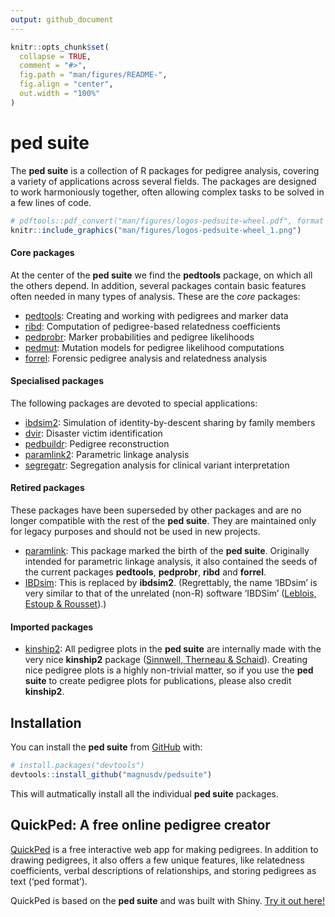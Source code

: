 ```yaml
---
output: github_document
---
```


<!-- README.md is generated from README.Rmd. Please edit that file -->

```r
knitr::opts_chunk$set(
  collapse = TRUE,
  comment = "#>",
  fig.path = "man/figures/README-",
  fig.align = "center",
  out.width = "100%"
)
```

# ped suite

<!-- badges: start -->
<!-- badges: end -->

The **ped suite** is a collection of R packages for pedigree analysis, covering a variety of applications across several fields. The packages are designed to work harmoniously together, often allowing complex tasks to be solved in a few lines of code.

```r
# pdftools::pdf_convert("man/figures/logos-pedsuite-wheel.pdf", format = "png", dpi = 300)
knitr::include_graphics("man/figures/logos-pedsuite-wheel_1.png")
```

#### Core packages
At the center of the **ped suite** we find the **pedtools** package, on which all the others depend. In addition, several packages contain basic features often needed in many types of analysis. These are the *core* packages:

* [pedtools](https://github.com/magnusdv/pedtools): Creating and working with pedigrees and marker data
* [ribd](https://github.com/magnusdv/ribd): Computation of pedigree-based relatedness coefficients
* [pedprobr](https://github.com/magnusdv/pedprobr): Marker probabilities and pedigree likelihoods
* [pedmut](https://github.com/magnusdv/pedmut): Mutation models for pedigree likelihood computations
* [forrel](https://github.com/magnusdv/forrel): Forensic pedigree analysis and relatedness analysis

#### Specialised packages
The following packages are devoted to special applications:

* [ibdsim2](https://github.com/magnusdv/ibdsim2): Simulation of identity-by-descent sharing by family members
* [dvir](https://github.com/thoree/dvir): Disaster victim identification
* [pedbuildr](https://github.com/magnusdv/pedbuildr): Pedigree reconstruction
* [paramlink2](https://github.com/magnusdv/paramlink2): Parametric linkage analysis
* [segregatr](https://github.com/magnusdv/segregatr): Segregation analysis for clinical variant interpretation

#### Retired packages
These packages have been superseded by other packages and are no longer compatible with the rest of the **ped suite**. They are maintained only for legacy purposes and should not be used in new projects.

* [paramlink](https://CRAN.R-project.org/package=paramlink): This package marked the birth of the **ped suite**. Originally intended for parametric linkage analysis, it also contained the seeds of the current packages **pedtools**, **pedprobr**, **ribd** and **forrel**. 
* [IBDsim](https://CRAN.R-project.org/package=IBDsim): This is replaced by **ibdsim2**. (Regrettably, the name 'IBDsim' is very similar to that of the unrelated (non-R) software 'IBDSim' ([Leblois, Estoup & Rousset](http://www1.montpellier.inra.fr/CBGP/software/ibdsim/index.html)).)

#### Imported packages

* [kinship2](https://CRAN.R-project.org/package=IBDsim): All pedigree plots in the **ped suite** are internally made with the very nice **kinship2** package ([Sinnwell, Therneau & Schaid](https://doi.org/10.1159/000363105)). Creating nice pedigree plots is a highly non-trivial matter, so if you use the **ped suite** to create pedigree plots for publications, please also credit **kinship2**. 


## Installation

You can install the **ped suite** from [GitHub](https://github.com/magnusdv/pedsuite) with:

``` r
# install.packages("devtools")
devtools::install_github("magnusdv/pedsuite")
```

This will autmatically install all the individual **ped suite** packages. 

## QuickPed: A free online pedigree creator
[QuickPed](https://magnusdv.shinyapps.io/quickped) is a free interactive web app for making pedigrees. In addition to drawing pedigrees, it also offers a few unique features, like relatedness coefficients, verbal descriptions of relationships, and storing pedigrees as text ('ped format'). 

QuickPed is based on the **ped suite** and was built with Shiny. [Try it out here!](https://magnusdv.shinyapps.io/quickped)

